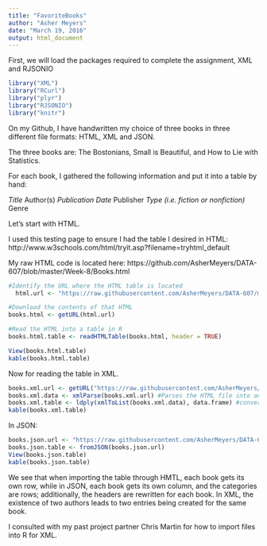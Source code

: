 ```yaml
---
title: "FavoriteBooks"
author: "Asher Meyers"
date: "March 19, 2016"
output: html_document
---
```


First, we will load the packages required to complete the assignment, XML and RJSONIO

```r
library("XML")
library("RCurl")
library("plyr")
library("RJSONIO")
library("knitr")
```

On my Github, I have handwritten my choice of three books in three different file formats: HTML, XML and JSON.

The three books are: The Bostonians, Small is Beautiful, and How to Lie with Statistics.

For each book, I gathered the following information and put it into a table by hand:

*Title
*Author(s)
*Publication Date
*Publisher
*Type (i.e. fiction or nonfiction)
*Genre

Let's start with HTML. 

I used this testing page to ensure I had the table I desired in HTML: http://www.w3schools.com/html/tryit.asp?filename=tryhtml_default

My raw HTML code is located here: https://github.com/AsherMeyers/DATA-607/blob/master/Week-8/Books.html

```r
#Identify the URL where the HTML table is located
  html.url <- "https://raw.githubusercontent.com/AsherMeyers/DATA-607/master/Week-8/Books.html"

#Download the contents of that HTML
books.html <- getURL(html.url)

#Read the HTML into a table in R
books.html.table <- readHTMLTable(books.html, header = TRUE)

View(books.html.table)
kable(books.html.table)
```

Now for reading the table in XML.

```r
books.xml.url <- getURL("https://raw.githubusercontent.com/AsherMeyers/DATA-607/master/Week-8/Books.xml", ssl.verifyPeer=FALSE) #RCurl breaks when confronted with SSL verification, so we set the verify peer field to false
books.xml.data <- xmlParse(books.xml.url) #Parses the HTML file into an R structure
books.xml.table <- ldply(xmlToList(books.xml.data), data.frame) #converts each list in the books.xml file into a component of a dataframe
kable(books.xml.table)

```

In JSON:

```r
books.json.url <- "https://raw.githubusercontent.com/AsherMeyers/DATA-607/master/Week-8/Books.json"
books.json.table <- fromJSON(books.json.url)
View(books.json.table)
kable(books.json.table)

```



We see that when importing the table through HMTL, each book gets its own row, while in JSON, each book gets its own column, and the categories are rows; additionally, the headers are rewritten for each book. In XML, the existence of two authors leads to two entries being created for the same book. 

I consulted with my past project partner Chris Martin for how to import files into R for XML.
